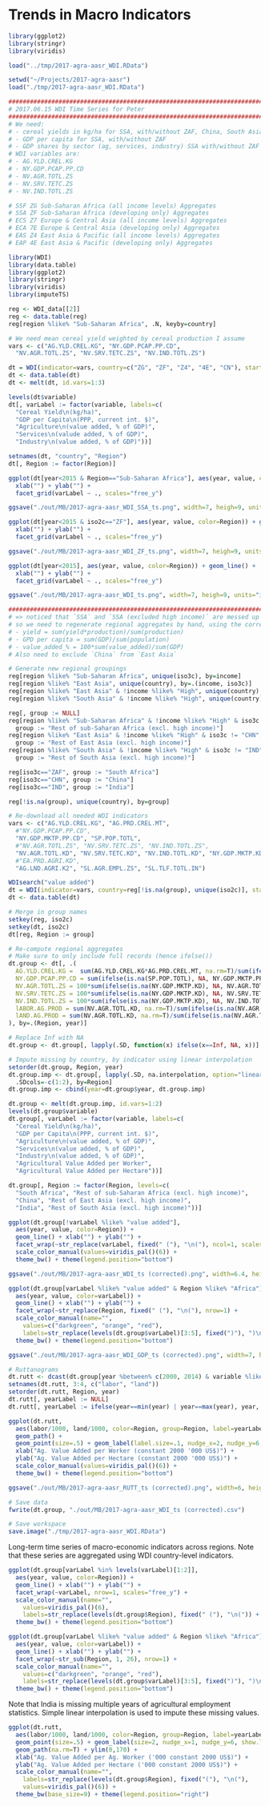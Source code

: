 # Trends in Macro Indicators

```r

library(ggplot2)
library(stringr)
library(viridis)

load("../tmp/2017-agra-aasr_WDI.RData")

```


```r

setwd("~/Projects/2017-agra-aasr")
load("./tmp/2017-agra-aasr_WDI.RData")

#####################################################################################
# 2017.06.15 WDI Time Series for Peter
#####################################################################################
# We need:
# - cereal yields in kg/ha for SSA, with/without ZAF, China, South Asia (not China) for 2000-2015
# - GDP per capita for SSA, with/without ZAF
# - GDP shares by sector (ag, services, industry) SSA with/without ZAF
# WDI variables are:
# - AG.YLD.CREL.KG
# - NY.GDP.PCAP.PP.CD
# - NV.AGR.TOTL.ZS
# - NV.SRV.TETC.ZS
# - NV.IND.TOTL.ZS

# SSF ZG Sub-Saharan Africa (all income levels) Aggregates
# SSA ZF Sub-Saharan Africa (developing only) Aggregates
# ECS Z7 Europe & Central Asia (all income levels) Aggregates
# ECA 7E Europe & Central Asia (developing only) Aggregates
# EAS Z4 East Asia & Pacific (all income levels) Aggregates
# EAP 4E East Asia & Pacific (developing only) Aggregates

library(WDI)
library(data.table)
library(ggplot2)
library(stringr)
library(viridis)
library(imputeTS)

reg <- WDI_data[[2]]
reg <- data.table(reg)
reg[region %like% "Sub-Saharan Africa", .N, keyby=country]

# We need mean cereal yield weighted by cereal production I assume
vars <- c("AG.YLD.CREL.KG", "NY.GDP.PCAP.PP.CD",
  "NV.AGR.TOTL.ZS", "NV.SRV.TETC.ZS", "NV.IND.TOTL.ZS")

dt = WDI(indicator=vars, country=c("ZG", "ZF", "Z4", "4E", "CN"), start=1990, end=2015)
dt <- data.table(dt)
dt <- melt(dt, id.vars=1:3)

levels(dt$variable)
dt[, varLabel := factor(variable, labels=c(
  "Cereal Yield\n(kg/ha)",
  "GDP per Capita\n(PPP, current int. $)",
  "Agriculture\n(value added, % of GDP)",
  "Services\n(valude added, % of GDP)",
  "Industry\n(value added, % of GDP)"))]

setnames(dt, "country", "Region")
dt[, Region := factor(Region)]

ggplot(dt[year<2015 & Region=="Sub-Saharan Africa"], aes(year, value, color=Region)) + geom_line() +
  xlab("") + ylab("") +
  facet_grid(varLabel ~ ., scales="free_y")

ggsave("./out/MB/2017-agra-aasr_WDI_SSA_ts.png", width=7, heigh=9, units="in")

ggplot(dt[year<2015 & iso2c=="ZF"], aes(year, value, color=Region)) + geom_line() +
  xlab("") + ylab("") +
  facet_grid(varLabel ~ ., scales="free_y")

ggsave("./out/MB/2017-agra-aasr_WDI_ZF_ts.png", width=7, heigh=9, units="in")

ggplot(dt[year<2015], aes(year, value, color=Region)) + geom_line() +
  xlab("") + ylab("") +
  facet_grid(varLabel ~ ., scales="free_y")

ggsave("./out/MB/2017-agra-aasr_WDI_ts.png", width=7, heigh=9, units="in")

#####################################################################################
# => noticed that `SSA` and `SSA (excluded high income)` are messed up groupings
# so we need to regenerate regional aggregates by hand, using the correct formulas:
# - yield = sum(yield*production)/sum(production)
# - GPD per capita = sum(GDP)/sum(population)
# - value_added_% = 100*sum(value_added)/sum(GDP)
# Also need to exclude `China` from `East Asia`

# Generate new regional groupings
reg[region %like% "Sub-Saharan Africa", unique(iso3c), by=income]
reg[region %like% "East Asia", unique(country), by=.(income, iso3c)]
reg[region %like% "East Asia" & !income %like% "High", unique(country), by=income]
reg[region %like% "South Asia" & !income %like% "High", unique(country), by=.(income, iso3c)]

reg[, group := NULL]
reg[region %like% "Sub-Saharan Africa" & !income %like% "High" & iso3c != "ZAF",
  group := "Rest of sub-Saharan Africa (excl. high income)"]
reg[region %like% "East Asia" & !income %like% "High" & iso3c != "CHN",
  group := "Rest of East Asia (excl. high income)"]
reg[region %like% "South Asia" & !income %like% "High" & iso3c != "IND",
  group := "Rest of South Asia (excl. high income)"]

reg[iso3c=="ZAF", group := "South Africa"]
reg[iso3c=="CHN", group := "China"]
reg[iso3c=="IND", group := "India"]

reg[!is.na(group), unique(country), by=group]

# Re-download all needed WDI indicators
vars <- c("AG.YLD.CREL.KG", "AG.PRD.CREL.MT",
  #"NY.GDP.PCAP.PP.CD",
  "NY.GDP.MKTP.PP.CD", "SP.POP.TOTL",
  #"NV.AGR.TOTL.ZS", "NV.SRV.TETC.ZS", "NV.IND.TOTL.ZS",
  "NV.AGR.TOTL.KD", "NV.SRV.TETC.KD", "NV.IND.TOTL.KD", "NY.GDP.MKTP.KD",
  #"EA.PRD.AGRI.KD",
  "AG.LND.AGRI.K2", "SL.AGR.EMPL.ZS", "SL.TLF.TOTL.IN")

WDIsearch("value added")
dt = WDI(indicator=vars, country=reg[!is.na(group), unique(iso2c)], start=1990, end=2015)
dt <- data.table(dt)

# Merge in group names
setkey(reg, iso2c)
setkey(dt, iso2c)
dt[reg, Region := group]

# Re-compute regional aggregates
# Make sure to only include full records (hence ifelse())
dt.group <- dt[, .(
  AG.YLD.CREL.KG =  sum(AG.YLD.CREL.KG*AG.PRD.CREL.MT, na.rm=T)/sum(ifelse(is.na(AG.YLD.CREL.KG), NA, AG.PRD.CREL.MT), na.rm=T),
  NY.GDP.PCAP.PP.CD = sum(ifelse(is.na(SP.POP.TOTL), NA, NY.GDP.MKTP.PP.CD), na.rm=T)/sum(ifelse(is.na(NY.GDP.MKTP.PP.CD), NA, SP.POP.TOTL), na.rm=T),
  NV.AGR.TOTL.ZS = 100*sum(ifelse(is.na(NY.GDP.MKTP.KD), NA, NV.AGR.TOTL.KD), na.rm=T)/sum(ifelse(is.na(NV.AGR.TOTL.KD), NA, NY.GDP.MKTP.KD), na.rm=T),
  NV.SRV.TETC.ZS = 100*sum(ifelse(is.na(NY.GDP.MKTP.KD), NA, NV.SRV.TETC.KD), na.rm=T)/sum(ifelse(is.na(NV.SRV.TETC.KD), NA, NY.GDP.MKTP.KD), na.rm=T),
  NV.IND.TOTL.ZS = 100*sum(ifelse(is.na(NY.GDP.MKTP.KD), NA, NV.IND.TOTL.KD), na.rm=T)/sum(ifelse(is.na(NV.IND.TOTL.KD), NA, NY.GDP.MKTP.KD), na.rm=T),
  lABOR.AG.PROD = sum(NV.AGR.TOTL.KD, na.rm=T)/sum(ifelse(is.na(NV.AGR.TOTL.KD), NA, (SL.AGR.EMPL.ZS/100)*SL.TLF.TOTL.IN), na.rm=T),
  lAND.AG.PROD = sum(NV.AGR.TOTL.KD, na.rm=T)/sum(ifelse(is.na(NV.AGR.TOTL.KD), NA, AG.LND.AGRI.K2), na.rm=T)
), by=.(Region, year)]

# Replace Inf with NA
dt.group <- dt.group[, lapply(.SD, function(x) ifelse(x==Inf, NA, x))]

# Impute missing by country, by indicator using linear interpolation
setorder(dt.group, Region, year)
dt.group.imp <- dt.group[, lapply(.SD, na.interpolation, option="linear"), 
  .SDcols=-c(1:2), by=Region]
dt.group.imp <- cbind(year=dt.group$year, dt.group.imp)

dt.group <- melt(dt.group.imp, id.vars=1:2)
levels(dt.group$variable)
dt.group[, varLabel := factor(variable, labels=c(
  "Cereal Yield\n(kg/ha)",
  "GDP per Capita\n(PPP, current int. $)",
  "Agriculture\n(value added, % of GDP)",
  "Services\n(value added, % of GDP)",
  "Industry\n(value added, % of GDP)",
  "Agricultural Value Added per Worker",
  "Agricultural Value Added per Hectare"))]

dt.group[, Region := factor(Region, levels=c(
  "South Africa", "Rest of sub-Saharan Africa (excl. high income)",
  "China", "Rest of East Asia (excl. high income)",
  "India", "Rest of South Asia (excl. high income)"))]

ggplot(dt.group[!varLabel %like% "value added"],
  aes(year, value, color=Region)) +
  geom_line() + xlab("") + ylab("") +
  facet_wrap(~str_replace(varLabel, fixed(" ("), "\n("), ncol=1, scales="free_y") +
  scale_color_manual(values=viridis_pal()(6)) +
  theme_bw() + theme(legend.position="bottom")

ggsave("./out/MB/2017-agra-aasr_WDI_ts (corrected).png", width=6.4, heigh=6, units="in")

ggplot(dt.group[varLabel %like% "value added" & Region %like% "Africa"],
  aes(year, value, color=varLabel)) +
  geom_line() + xlab("") + ylab("") +
  facet_wrap(~str_replace(Region, fixed(" ("), "\n("), nrow=1) +
  scale_color_manual(name="",
    values=c("darkgreen", "orange", "red"),
    labels=str_replace(levels(dt.group$varLabel)[3:5], fixed(")"), ")\n")) +
  theme_bw() + theme(legend.position="bottom")

ggsave("./out/MB/2017-agra-aasr_WDI_GDP_ts (corrected).png", width=7, heigh=3, units="in")

# Ruttanograms
dt.rutt <- dcast(dt.group[year %between% c(2000, 2014) & variable %like% ".AG.PROD"], Region+year~variable)
setnames(dt.rutt, 3:4, c("labor", "land"))
setorder(dt.rutt, Region, year)
dt.rutt[, yearLabel := NULL]
dt.rutt[, yearLabel := ifelse(year==min(year) | year==max(year), year, NA), by=Region]

ggplot(dt.rutt,
  aes(labor/1000, land/1000, color=Region, group=Region, label=yearLabel)) +
  geom_path() +
  geom_point(size=.5) + geom_label(label.size=.1, nudge_x=2, nudge_y=6, show.legend=F) +  
  xlab("Ag. Value Added per Worker (constant 2000 '000 US$)") + 
  ylab("Ag. Value Added per Hectare (constant 2000 '000 US$)") +
  scale_color_manual(values=viridis_pal()(6)) +
  theme_bw() + theme(legend.position="bottom")

ggsave("./out/MB/2017-agra-aasr_RUTT_ts (corrected).png", width=6, heigh=6, units="in")

# Save data
fwrite(dt.group, "./out/MB/2017-agra-aasr_WDI_ts (corrected).csv")

# Save workspace
save.image("./tmp/2017-agra-aasr_WDI.RData")


```

Long-term time series of macro-economic indicators across regions. Note that these series are aggregated using WDI country-level indicators.

```r

ggplot(dt.group[varLabel %in% levels(varLabel)[1:2]],
  aes(year, value, color=Region)) +
  geom_line() + xlab("") + ylab("") +
  facet_wrap(~varLabel, nrow=1, scales="free_y") +
  scale_color_manual(name="",
    values=viridis_pal()(6),
    labels=str_replace(levels(dt.group$Region), fixed(" ("), "\n(")) +
  theme_bw() + theme(legend.position="bottom")

```

```r

ggplot(dt.group[varLabel %like% "value added" & Region %like% "Africa"],
  aes(year, value, color=varLabel)) +
  geom_line() + xlab("") + ylab("") +
  facet_wrap(~str_sub(Region, 1, 26), nrow=1) +
  scale_color_manual(name="",
    values=c("darkgreen", "orange", "red"),
    labels=str_replace(levels(dt.group$varLabel)[3:5], fixed(")"), ")\n")) +
  theme_bw() + theme(legend.position="bottom")

```

Note that India is missing multiple years of agricultural employment statistics. Simple linear interpolation is used to impute these missing values.

```r

ggplot(dt.rutt,
  aes(labor/1000, land/1000, color=Region, group=Region, label=yearLabel)) +
  geom_point(size=.5) + geom_label(size=2, nudge_x=1, nudge_y=6, show.legend=F) +  
  geom_path(na.rm=T) + ylim(0,170) +
  xlab("Ag. Value Added per Ag. Worker ('000 constant 2000 US$)") + 
  ylab("Ag. Value Added per Hectare ('000 constant 2000 US$)") +
  scale_color_manual(name="", 
    labels=str_replace(levels(dt.group$Region), fixed("("), "\n("),
    values=viridis_pal()(6)) +
  theme_bw(base_size=9) + theme(legend.position="right")


```
